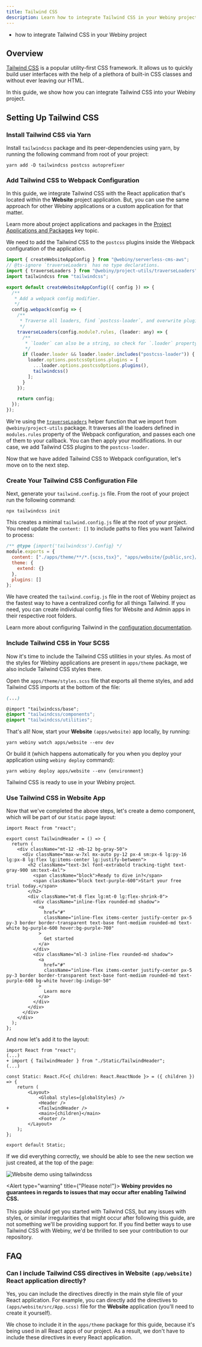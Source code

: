 ```yaml
---
title: Tailwind CSS
description: Learn how to integrate Tailwind CSS in your Webiny project.
---
```


<WhatYouWillLearn>

- how to integrate Tailwind CSS in your Webiny project

</WhatYouWillLearn>

## Overview

[Tailwind CSS](https://tailwindcss.com/) is a popular utility-first CSS framework.
It allows us to quickly build user interfaces with the help of a plethora of built-in CSS classes and without ever leaving our HTML.

In this guide, we show how you can integrate Tailwind CSS into your Webiny project.

## Setting Up Tailwind CSS

### Install Tailwind CSS via Yarn

Install `tailwindcss` package and its peer-dependencies using yarn, by running the following command from root of your project:

```
yarn add -D tailwindcss postcss autoprefixer
```

### Add Tailwind CSS to Webpack Configuration

In this guide, we integrate Tailwind CSS with the React application that's located within the **Website** project application.
But, you can use the same approach for other Webiny applications or a custom application for that matter.

<Alert type="info">

Learn more about project applications and packages in the [Project Applications and Packages](/docs/{version}/core-development-concepts/project-organization/project-applications-and-packages) key topic.

</Alert>

We need to add the Tailwind CSS to the `postcss` plugins inside the Webpack configuration of the application.

```js apps/website/webiny.config.ts
import { createWebsiteAppConfig } from "@webiny/serverless-cms-aws";
// @ts-ignore `traverseLoaders` has no type declarations.
import { traverseLoaders } from "@webiny/project-utils/traverseLoaders";
import tailwindcss from "tailwindcss";

export default createWebsiteAppConfig(({ config }) => {
  /**
   * Add a webpack config modifier.
   */
  config.webpack(config => {
    /**
     * Traverse all loaders, find `postcss-loader`, and overwrite plugins.
     */
    traverseLoaders(config.module?.rules, (loader: any) => {
      /**
       * `loader` can also be a string, so check for `.loader` property.
       */
      if (loader.loader && loader.loader.includes("postcss-loader")) {
        loader.options.postcssOptions.plugins = [
          ...loader.options.postcssOptions.plugins(),
          tailwindcss()
        ];
      }
    });

    return config;
  });
});
```

We're using the [`traverseLoaders`](https://github.com/webiny/webiny-js/blob/next/packages/project-utils/traverseLoaders.js) helper function that we import from `@webiny/project-utils` package.
It traverses all the loaders defined in `modules.rules` property of the Webpack configuration, and passes each one of them to your callback. You can then apply your modifications. In our case, we add Tailwind CSS plugins to the `postcss-loader`.

Now that we have added Tailwind CSS to Webpack configuration, let's move on to the next step.

### Create Your Tailwind CSS Configuration File

Next, generate your `tailwind.config.js` file. From the root of your project run the following command:

```
npx tailwindcss init
```

This creates a minimal `tailwind.config.js` file at the root of your project. You need update the `content: []` to include paths to files you want Tailwind to process:

```js tailwind.config.js
/** @type {import('tailwindcss').Config} */
module.exports = {
  content: ["./apps/theme/**/*.{scss,tsx}", "apps/website/{public,src}/*.{html,tsx}"],
  theme: {
    extend: {}
  },
  plugins: []
};
```

<Alert type="info">

We have created the `tailwind.config.js` file in the root of Webiny project as the fastest way to have a centralized config for all things Tailwind. If you need, you can create individual config files for Website and Admin apps in their respective root folders.

</Alert>

<Alert type="info">

Learn more about configuring Tailwind in the [configuration documentation](https://tailwindcss.com/docs/configuration).

</Alert>

### Include Tailwind CSS in Your SCSS

Now it's time to include the Tailwind CSS utilities in your styles.
As most of the styles for Webiny applications are present in `apps/theme` package, we also include Tailwind CSS styles there.

Open the `apps/theme/styles.scss` file that exports all theme styles, and add Tailwind CSS imports at the bottom of the file:

```scss apps/theme/styles.scss
(...)

@import "tailwindcss/base";
@import "tailwindcss/components";
@import "tailwindcss/utilities";
```

That's all! Now, start your **Website** `(apps/website)` app locally, by running:

```
yarn webiny watch apps/website --env dev
```

Or build it (which happens automatically for you when you deploy your application using `webiny deploy` command):

```
yarn webiny deploy apps/website --env {environment}
```

Tailwind CSS is ready to use in your Webiny project.

### Use Tailwind CSS in Website App

Now that we've completed the above steps, let's create a demo component, which will be part of our `Static` page layout:

```tsx apps/theme/layouts/pages/Static/TailwindHeader.tsx
import React from "react";

export const TailwindHeader = () => {
  return (
    <div className="mt-12 -mb-12 bg-gray-50">
      <div className="max-w-7xl mx-auto py-12 px-4 sm:px-6 lg:py-16 lg:px-8 lg:flex lg:items-center lg:justify-between">
        <h2 className="text-3xl font-extrabold tracking-tight text-gray-900 sm:text-4xl">
          <span className="block">Ready to dive in?</span>
          <span className="block text-purple-600">Start your free trial today.</span>
        </h2>
        <div className="mt-8 flex lg:mt-0 lg:flex-shrink-0">
          <div className="inline-flex rounded-md shadow">
            <a
              href="#"
              className="inline-flex items-center justify-center px-5 py-3 border border-transparent text-base font-medium rounded-md text-white bg-purple-600 hover:bg-purple-700"
            >
              Get started
            </a>
          </div>
          <div className="ml-3 inline-flex rounded-md shadow">
            <a
              href="#"
              className="inline-flex items-center justify-center px-5 py-3 border border-transparent text-base font-medium rounded-md text-purple-600 bg-white hover:bg-indigo-50"
            >
              Learn more
            </a>
          </div>
        </div>
      </div>
    </div>
  );
};
```

And now let's add it to the layout:

```diff-tsx apps/theme/layouts/pages/Static.tsx
import React from "react";
(...)
+ import { TailwindHeader } from "./Static/TailwindHeader";
(...)

const Static: React.FC<{ children: React.ReactNode }> = ({ children }) => {
    return (
        <Layout>
            <Global styles={globalStyles} />
            <Header />
+           <TailwindHeader />
            <main>{children}</main>
            <Footer />
        </Layout>
    );
};

export default Static;
```

If we did everything correctly, we should be able to see the new section we just created, at the top of the page:

![Website demo using tailwindcss](./assets/integrate-tailwindcss/tailwind-css-demo-website.png)

<Alert type="warning" title={"Please note!"}>
  <strong>
    Webiny provides no guarantees in regards to issues that may occur after enabling Tailwind CSS.
  </strong>
  <br /> <br />
  This guide should get you started with Tailwind CSS, but any issues with styles, or similar
  irregularities that might occur after following this guide, are not something we'll be providing
  support for. If you find better ways to use Tailwind CSS with Webiny, we'd be thrilled to see your
  contribution to our repository.
</Alert>

## FAQ

### Can I include Tailwind CSS directives in Website `(app/website)` React application directly?

Yes, you can include the directives directly in the main style file of your React application. For example,
you can directly add the directives to `(apps/website/src/App.scss)` file for the **Website** application (you'll need to create it yourself).

We chose to include it in the `apps/theme` package for this guide, because it's being used in all React apps of our project. As a result, we don't have to include these directives in every React application.
